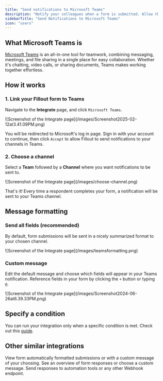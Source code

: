 ```yaml
---
title: "Send notifications to Microsoft Teams"
description: "Notify your colleagues when a form is submitted. Allow them to view a summary of responses or a customized message within the Teams app."
sidebarTitle: "Send Notifications to Microsoft Teams"
icon: "users"
---
```


## What Microsoft Teams is

[Microsoft Teams](https://www.microsoft.com/en-us/microsoft-teams/group-chat-software?ref=filloutforms-helparticle) is an all-in-one tool for teamwork, combining messaging, meetings, and file sharing in a single place for easy collaboration. Whether it's chatting, video calls, or sharing documents, Teams makes working together effortless.

## How it works

### **1. Link your Fillout form to Teams**

Navigate to the **Integrate** page, and click `Microsoft Teams`.

<Frame>
  ![Screenshot of the Integrate page](/images/Screenshot2025-02-12at3.41.09PM.png)
</Frame>

You will be redirected to Microsoft's log in page. Sign in with your account to continue, then click `Accept` to allow Fillout to send notifications to your channels in Teams.

### 2. Choose a channel

Select a **Team** followed by a **Channel** where you want notifications to be sent to.

<Frame>
  ![Screenshot of the Integrate page](/images/choose-channel.png)
</Frame>

That's it\! Every time a respondent completes your form, a notification will be sent to your Teams channel.

## Message formatting

### Send all fields (recommended)

By default, form submissions will be sent in a nicely summarized format to your chosen channel.

<Frame>
  ![Screenshot of the Integrate page](/images/teamsformatting.png)
</Frame>

### Custom message

Edit the default message and choose which fields will appear in your Teams notification. Reference fields in your form by clicking the `+` button or typing `@`.

<Frame>
  ![Screenshot of the Integrate page](/images/Screenshot2024-06-26at6.39.33PM.png)
</Frame>

## Specify a condition

You can run your integration only when a specific condition is met. Check out this [guide](/help/conditional-integration).

## **Other similar integrations**

<CardGroup cols={3}>
  <Card title="Connect to Slack" icon="slack" iconType="regular" color="#FFC738" href="/help/slack">
    View form automatically formatted submissions  or with a custom message of your choosing.
  </Card>
  <Card title="Send messages to Discord channels" icon="discord" iconType="regular" color="#FFC738" href="/help/discord">
    See an overview of form responses or choose a custom message.
  </Card>
  <Card title="Send submissions to a webhook" icon="webhook" iconType="regular" color="#FFC738" href="/help/webhook">
    Send responses to automation tools or any other Webhook endpoint.
  </Card>
</CardGroup>